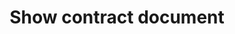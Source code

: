 ---
title: 'Show contract document'
openapi: 'openapi-v2-contract-documents GET /contract_documents/{id}'
---